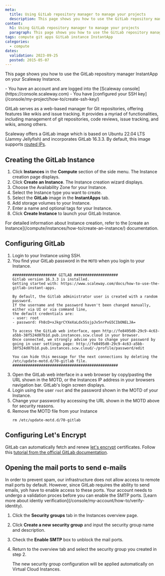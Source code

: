 ```yaml
---
meta:
  title: Using GitLab repository manager to manage your projects
  description: This page shows you how to use the GitLab repository manager InstantApp on your Scaleway Instance.
content:
  h1: Using GitLab repository manager to manage your projects
  paragraph: This page shows you how to use the GitLab repository manager InstantApp on your Scaleway Instance.
tags: compute git apps GitLab instance InstantApp
categories:
  - compute
dates:
  validation: 2023-09-25
  posted: 2015-05-07
---
```


This page shows you how to use the GitLab repository manager InstantApp on your Scaleway Instance. 

<Macro id="iam-requirements" />
 
<Message type="requirement">
  - You have an account and are logged into the [Scaleway console](https://console.scaleway.com)
  - You have [configured your SSH key](/console/my-project/how-to/create-ssh-key/)
</Message>

GitLab serves as a web-based manager for Git repositories, offering features like wikis and issue tracking. It provides a myriad of functionalities, including management of git repositories, code reviews, issue tracking, and wikis, among others.

Scaleway offers a GitLab image which is based on Ubuntu 22.04 LTS (Jammy Jellyfish) and incorporates GitLab 16.3.3. By default, this image supports [routed IPs](/compute/instances/api-cli/using-routed-ips/).

## Creating the GitLab Instance

1. Click **Instances** in the **Compute** section of the side menu. The Instance creation page displays.
2. Click **Create an Instance**. The Instance creation wizard displays.
3. Choose the Availability Zone for your Instance.
4. Select the Instance type you want to create.
5. Select the **GitLab** image in the **InstantApps** tab.
    <Lightbox src="scaleway-instantapp-gitlab.webp" alt="" />
6. Add storage volumes to your Instance.
7. Enter a name and optional tags for your Instance.
8. Click **Create Instance** to launch your GitLab Instance.

<Message type="tip">
  For detailed information about Instance creation, refer to the [create an Instance](/compute/instances/how-to/create-an-instance/) documentation.
</Message>

## Configuring GitLab

1. Login to your Instance using SSH.
2. You find your GitLab password in the `MOTD` when you login to your Instance.
    ```
    #################### GITLAB ####################
    Gitlab version 16.3.3 is installed.
    Getting started with: https://www.scaleway.com/docs/how-to-use-the-gitlab-instant-apps.

    By default, the Gitlab administrator user is created with a random password.
    If the username and the password haven't been changed manually, either via UI or via command line,
    the default credentials are:
    - user: root
    - password: Fh8cD+xJkgrCYXeXaLdx5SsjpJv5nrPxG5CIbONELJA=

    To access the GitLab web interface, open http://fe8495d0-29c9-4c63-a5bb-38f524d07b1d.pub.instances.scw.cloud in your browser.
    Once connected, we strongly advise you to change your password by going in user settings page: http://fe8495d0-29c9-4c63-a5bb-38f524d07b1d.pub.instances.scw.cloud/-/profile/password/edit

    You can hide this message for the next connections by deleting the /etc/update-motd.d/70-gitlab file.
    ################################################
    ```
3. Open the GitLab web interface in a web browser by copy/pasting the URL shown in the MOTD, or the Instances IP address in your browsers navigation bar. GitLab's login screen displays.
4. Login using the user `root` and the password shown in the MOTD of your Instance.
5. Change your password by accessing the URL shown in the MOTD above for security reasons.
6. Remove the MOTD file from your Instance
    ```
    rm /etc/update-motd.d/70-gitlab
    ```

## Configuring Let's Encrypt

GitLab can automatically fetch and renew [let's encrypt](https://letsencrypt.org/) certificates. Follow this [tutorial from the official GitLab documentation](https://docs.gitlab.com/omnibus/settings/ssl.html#lets-encrypt-integration).

## Opening the mail ports to send e-mails

<Message type="note">
  In order to prevent spam, our infrastructure does not allow access to remote mail ports by default. However, since GitLab requires the ability to send emails, yoh have to enable access to these ports. Your account needs to undergo a validation proces before you can enable the SMTP ports. [Learn more about identiy verification](/console/my-account/how-to/verify-identity).
</Message>

1. Click the **Security groups** tab in the Instances overview page.
2. Click **Create a new security group** and input the security group name and description.
3. Check the **Enable SMTP** box to unblock the mail ports.
4. Return to the overview tab and select the security group you created in step 2.

    The new security group configuration will be applied automatically on Virtual Cloud Instances.
